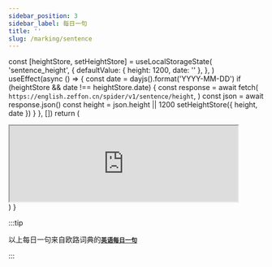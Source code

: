 ```yaml
---
sidebar_position: 3
sidebar_label: 每日一句
title: ''
slug: /marking/sentence
---
```



  const [heightStore, setHeightStore] = useLocalStorageState(
    'sentence_height',
    {
      defaultValue: { height: 1200, date: '' },
    },
  )
  useEffect(async () => {
    const date = dayjs().format('YYYY-MM-DD')
    if (heightStore && date !== heightStore.date) {
      const response = await fetch(
        `https://english.zeffon.cn/spider/v1/sentence/height`,
      )
      const json = await response.json()
      const height = json.height || 1200
      setHeightStore({ height, date })
    }
  }, [])
  return (
    <div className="flex-row-center">
      <iframe
        src="https://dict.eudic.net/home/dailysentence"
        width="450"
        height={heightStore.height}
        scrolling="no"
      ></iframe>
    </div>
  )
}

<div className="flex-row-center">
  <div style={{ marginBottom: '12px', width: '450px', height: '100px' }}>
    <CurrentTime></CurrentTime>
  </div>
</div>

<DailySentence></DailySentence>

:::tip

以上每日一句来自欧路词典的[**`英语每日一句`**](https://dict.eudic.net/home/dailysentence)

:::
